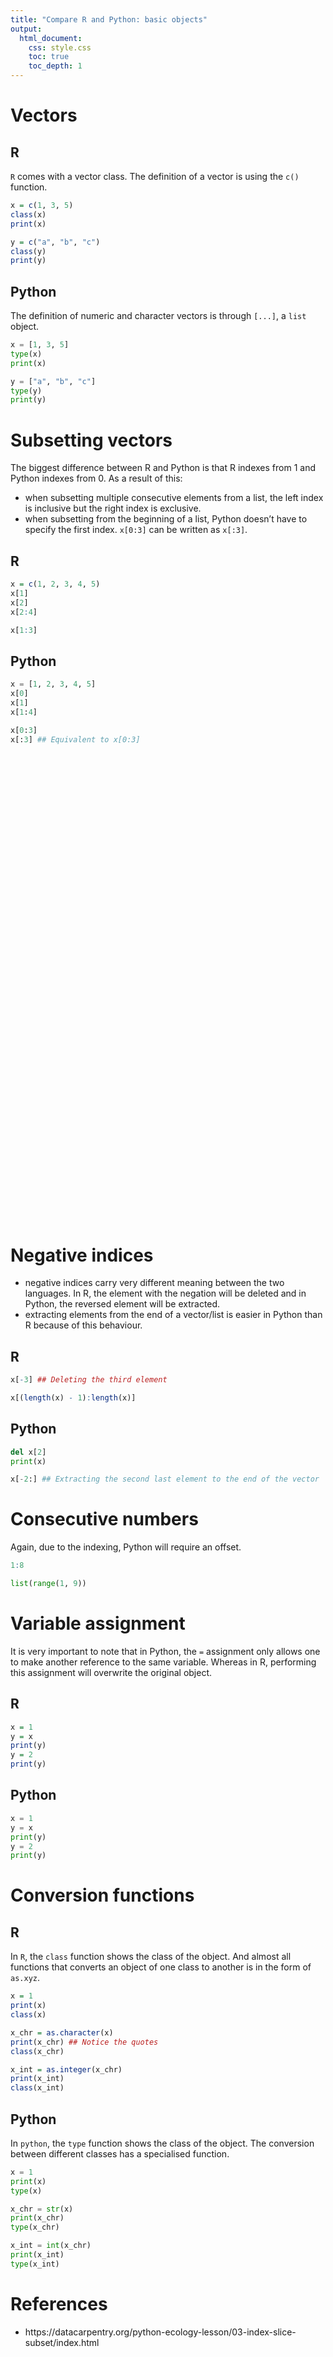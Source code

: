 ```yaml
---
title: "Compare R and Python: basic objects"
output: 
  html_document:
    css: style.css
    toc: true
    toc_depth: 1
---
```


# Vectors

<div class="left">

## R

`R` comes with a vector class. The definition of a vector is using the `c()` function. 

```r
x = c(1, 3, 5)
class(x)
print(x)

y = c("a", "b", "c")
class(y)
print(y)
```
</div>

<div class="right">

## Python

The definition of numeric and character vectors is through `[...]`, a `list` object. 

```python
x = [1, 3, 5]
type(x)
print(x)

y = ["a", "b", "c"]
type(y)
print(y)
```

</div>


# Subsetting vectors

The biggest difference between R and Python is that R indexes from 1 and Python indexes from 0. 
As a result of this: 

+ when subsetting multiple consecutive elements from a list, the left index is inclusive but the right index is exclusive.
+ when subsetting from the beginning of a list, Python doesn't have to specify the first index. `x[0:3]` can be written as `x[:3]`.

<div class="left">

## R

```r
x = c(1, 2, 3, 4, 5)
x[1]
x[2]
x[2:4]

x[1:3]
```

</div>

<div class="right">
## Python

```python
x = [1, 2, 3, 4, 5]
x[0]
x[1]
x[1:4]

x[0:3]
x[:3] ## Equivalent to x[0:3]
```

</div>


<div style="margin-bottom:800px;">
</div>

# Negative indices

+ negative indices carry very different meaning between the two languages. In R, the element with the negation will be deleted and in Python, the reversed element will be extracted.
+ extracting elements from the end of a vector/list is easier in Python than R because of this behaviour. 

<div class="left">

## R

```r
x[-3] ## Deleting the third element 

x[(length(x) - 1):length(x)]
```

</div>

<div class="right">
## Python

```python
del x[2]
print(x)

x[-2:] ## Extracting the second last element to the end of the vector
```

</div>

# Consecutive numbers

Again, due to the indexing, Python will require an offset. 

```r
1:8
```

```python
list(range(1, 9))
```


# Variable assignment

It is very important to note that in Python, the `=` assignment only allows one to make another reference to the same variable. Whereas in R, performing this assignment will overwrite the original object. 

<div class="left">
## R

```r
x = 1
y = x
print(y)
y = 2
print(y)
```
</div>

<div class="right">
## Python

```python
x = 1
y = x
print(y)
y = 2
print(y)
```
</div>

# Conversion functions

<div class="left">

## R

In `R`, the `class` function shows the class of the object. And almost all functions that converts an object of one class to another is in the form of `as.xyz`.

```r
x = 1
print(x)
class(x)

x_chr = as.character(x)
print(x_chr) ## Notice the quotes
class(x_chr)

x_int = as.integer(x_chr)
print(x_int)
class(x_int)
```
</div>

<div class="right">

## Python

In `python`, the `type` function shows the class of the object. The conversion between different classes has a specialised function. 

```python
x = 1
print(x)
type(x)

x_chr = str(x)
print(x_chr)
type(x_chr)

x_int = int(x_chr)
print(x_int)
type(x_int)
```
</div>


# References

+ https://datacarpentry.org/python-ecology-lesson/03-index-slice-subset/index.html